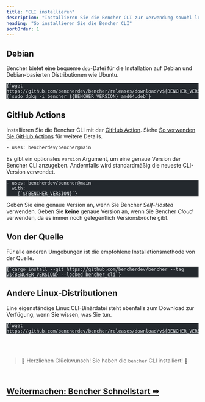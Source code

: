 ```yaml
---
title: "CLI installieren"
description: "Installieren Sie die Bencher CLI zur Verwendung sowohl lokal als auch in kontinuierlichen Benchmarks"
heading: "So installieren Sie die Bencher CLI"
sortOrder: 1
---
```



## Debian

Bencher bietet eine bequeme `deb`-Datei für die Installation auf Debian
und Debian-basierten Distributionen wie Ubuntu.

<pre class="astro-code github-dark" style="background-color: rgb(36, 41, 46); overflow-x: auto;" tabindex="0" data-darkreader-inline-bgcolor=""><code><span class="line"><span style="color: rgb(225, 228, 232);" data-darkreader-inline-color="">{`wget https://github.com/bencherdev/bencher/releases/download/v${BENCHER_VERSION}/bencher_${BENCHER_VERSION}_amd64.deb`}</span></span>
<span class="line"><span style="color: rgb(225, 228, 232);" data-darkreader-inline-color="">{`sudo dpkg -i bencher_${BENCHER_VERSION}_amd64.deb`}</span></span></code></pre>

## GitHub Actions

Installieren Sie die Bencher CLI mit der [GitHub Action](https://github.com/marketplace/actions/bencher-cli).
Siehe [So verwenden Sie GitHub Actions](/docs/de/how-to/github-actions/) für weitere Details.

```
- uses: bencherdev/bencher@main
```

Es gibt ein optionales `version` Argument, um eine genaue Version der Bencher CLI anzugeben.
Andernfalls wird standardmäßig die neueste CLI-Version verwendet.

<pre class="astro-code github-dark" style="background-color: rgb(36, 41, 46); overflow-x: auto;" tabindex="0" data-darkreader-inline-bgcolor=""><code><span class="line"><span style="color: rgb(225, 228, 232);" data-darkreader-inline-color="">- uses: bencherdev/bencher@main</span></span>
<span class="line"><span style="color: rgb(225, 228, 232);" data-darkreader-inline-color="">  with:</span></span>
<span class="line"><span style="color: rgb(225, 228, 232);" data-darkreader-inline-color="">    {`${BENCHER_VERSION}`}</span></span></code></pre>

Geben Sie eine genaue Version an, wenn Sie Bencher *Self-Hosted* verwenden.
Geben Sie __keine__ genaue Version an, wenn Sie Bencher *Cloud* verwenden, da es immer noch gelegentlich Versionsbrüche gibt.

## Von der Quelle

Für alle anderen Umgebungen ist die empfohlene Installationsmethode von der Quelle.

<pre class="astro-code github-dark" style="background-color: rgb(36, 41, 46); overflow-x: auto;" tabindex="0" data-darkreader-inline-bgcolor=""><code><span class="line"><span style="color: rgb(225, 228, 232);" data-darkreader-inline-color="">{`cargo install --git https://github.com/bencherdev/bencher --tag v${BENCHER_VERSION} --locked bencher_cli`}</span></span></code></pre>

## Andere Linux-Distributionen

Eine eigenständige Linux CLI-Binärdatei steht ebenfalls zum Download zur Verfügung,
wenn Sie wissen, was Sie tun.

<pre class="astro-code github-dark" style="background-color: rgb(36, 41, 46); overflow-x: auto;" tabindex="0" data-darkreader-inline-bgcolor=""><code><span class="line"><span style="color: rgb(225, 228, 232);" data-darkreader-inline-color="">{`wget https://github.com/bencherdev/bencher/releases/download/v${BENCHER_VERSION}/bencher`}</span></span></code></pre>

<br/>
<br/>

> 🐰 Herzlichen Glückwunsch! Sie haben die <code>bencher</code> CLI installiert! 🎉

<br/>

<h2><a href="/docs/de/tutorial/quick-start/">Weitermachen: Bencher Schnellstart ➡</a></h2>
